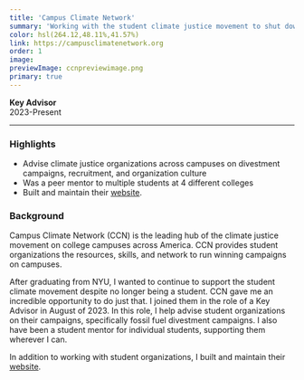 ```yaml
---
title: 'Campus Climate Network'
summary: 'Working with the student climate justice movement to shut down the influence of the fossil fuel industry on college campuses.'
color: hsl(264.12,48.11%,41.57%)
link: https://campusclimatenetwork.org
order: 1
image:
previewImage: ccnpreviewimage.png
primary: true
---
```


**Key Advisor**\
2023-Present

---

### Highlights

- Advise climate justice organizations across campuses on divestment campaigns, recruitment, and organization culture
- Was a peer mentor to multiple students at 4 different colleges
- Built and maintain their [website](https://www.campusclimatenetwork.org).

### Background

Campus Climate Network (CCN) is the leading hub of the climate justice movement on college campuses across America. CCN provides student organizations the resources, skills, and network to run winning campaigns on campuses.

After graduating from NYU, I wanted to continue to support the student climate movement despite no longer being a student. CCN gave me an incredible opportunity to do just that. I joined them in the role of a Key Advisor in August of 2023. In this role, I help advise student organizations on their campaigns, specifically fossil fuel divestment campaigns. I also have been a student mentor for individual students, supporting them wherever I can.

In addition to working with student organizations, I built and maintain their [website](https://www.campusclimatenetwork.org).
